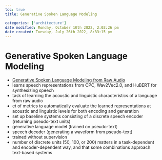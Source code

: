 ```yaml
---
toc: true
title: Generative Spoken Language Modeling

categories: ['architecture']
date modified: Monday, October 10th 2022, 2:02:26 pm
date created: Tuesday, July 26th 2022, 8:33:15 pm
---
```


# Generative Spoken Language Modeling
- [Generative Spoken Language Modeling from Raw Audio](https://arxiv.org/abs/2102.01192)
- learns speech representations from CPC, Wav2Vec2.0, and HuBERT for synthesizing speech
- task of learning the acoustic and linguistic characteristics of a language from raw audio
- et of metrics to automatically evaluate the learned representations at acoustic and linguistic levels for both encoding and generation
- set up baseline systems consisting of a discrete speech encoder (returning pseudo-text units)
- generative language model (trained on pseudo-text)
- speech decoder (generating a waveform from pseudo-text)
- trained without supervision
- number of discrete units (50, 100, or 200) matters in a task-dependent and encoder-dependent way, and that some combinations approach text-based systems




